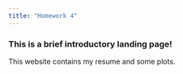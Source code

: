 ```yaml
---
title: "Homework 4"
---
```


### This is a brief introductory landing page!

This website contains my resume and some plots.